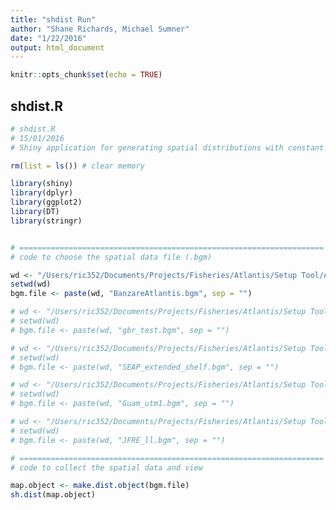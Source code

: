 ```yaml
---
title: "shdist Run"
author: "Shane Richards, Michael Sumner"
date: "1/22/2016"
output: html_document
---
```


```r
knitr::opts_chunk$set(echo = TRUE)
```

## shdist.R

```r
# shdist.R
# 15/01/2016
# Shiny application for generating spatial distributions with constant density (per unit area)

rm(list = ls()) # clear memory

library(shiny)
library(dplyr)
library(ggplot2)
library(DT)
library(stringr)


# ====================================================================
# code to choose the spatial data file (.bgm)

wd <- "/Users/ric352/Documents/Projects/Fisheries/Atlantis/Setup Tool/Antarctic/"
setwd(wd)
bgm.file <- paste(wd, "BanzareAtlantis.bgm", sep = "")

# wd <- "/Users/ric352/Documents/Projects/Fisheries/Atlantis/Setup Tool/GBR/"
# setwd(wd)
# bgm.file <- paste(wd, "gbr_test.bgm", sep = "")

# wd <- "/Users/ric352/Documents/Projects/Fisheries/Atlantis/Setup Tool/SEAP/"
# setwd(wd)
# bgm.file <- paste(wd, "SEAP_extended_shelf.bgm", sep = "")

# wd <- "/Users/ric352/Documents/Projects/Fisheries/Atlantis/Setup Tool/Guam/"
# setwd(wd)
# bgm.file <- paste(wd, "Guam_utm1.bgm", sep = "")

# wd <- "/Users/ric352/Documents/Projects/Fisheries/Atlantis/Setup Tool/JFRE/"
# setwd(wd)
# bgm.file <- paste(wd, "JFRE_ll.bgm", sep = "")

# ====================================================================
# code to collect the spatial data and view

map.object <- make.dist.object(bgm.file)
sh.dist(map.object)

```